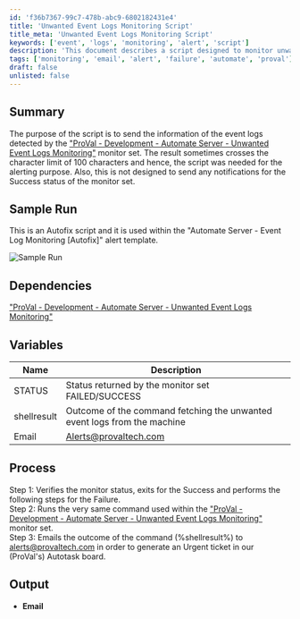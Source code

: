 ```yaml
---
id: 'f36b7367-99c7-478b-abc9-6802182431e4'
title: 'Unwanted Event Logs Monitoring Script'
title_meta: 'Unwanted Event Logs Monitoring Script'
keywords: ['event', 'logs', 'monitoring', 'alert', 'script']
description: 'This document describes a script designed to monitor unwanted event logs in the Automate Server environment. It provides details on how the script functions, its dependencies, and the process it follows to alert users when unwanted logs are detected.'
tags: ['monitoring', 'email', 'alert', 'failure', 'automate', 'proval']
draft: false
unlisted: false
---
```

## Summary

The purpose of the script is to send the information of the event logs detected by the ["ProVal - Development - Automate Server - Unwanted Event Logs Monitoring"](https://proval.itglue.com/DOC-5078775-10390990) monitor set. The result sometimes crosses the character limit of 100 characters and hence, the script was needed for the alerting purpose. Also, this is not designed to send any notifications for the Success status of the monitor set.

## Sample Run

This is an Autofix script and it is used within the "Automate Server - Event Log Monitoring [Autofix]" alert template.

![Sample Run](../../../static/img/Automate-Server---Event-Log-Monitoring-Autofix/image_1.png)

## Dependencies

["ProVal - Development - Automate Server - Unwanted Event Logs Monitoring"](https://proval.itglue.com/DOC-5078775-10390990)

## Variables

| Name       | Description                                                                              |
|------------|------------------------------------------------------------------------------------------|
| STATUS     | Status returned by the monitor set FAILED/SUCCESS                                       |
| shellresult| Outcome of the command fetching the unwanted event logs from the machine                |
| Email      | [Alerts@provaltech.com](mailto:Alerts@provaltech.com)                                   |

## Process

Step 1: Verifies the monitor status, exits for the Success and performs the following steps for the Failure.  
Step 2: Runs the very same command used within the ["ProVal - Development - Automate Server - Unwanted Event Logs Monitoring"](https://proval.itglue.com/DOC-5078775-10390990) monitor set.  
Step 3: Emails the outcome of the command (%shellresult%) to [alerts@provaltech.com](mailto:alerts@provaltech.com) in order to generate an Urgent ticket in our (ProVal's) Autotask board.

## Output

- **Email**











